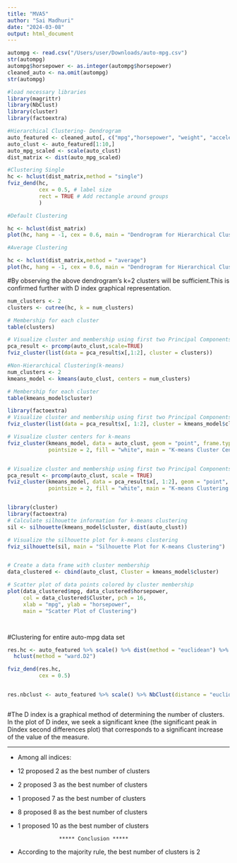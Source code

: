 ```yaml
---
title: "MVA5"
author: "Sai Madhuri"
date: "2024-03-08"
output: html_document
---
```


```r

autompg <- read.csv("/Users/user/Downloads/auto-mpg.csv")
str(autompg)
autompg$horsepower <- as.integer(autompg$horsepower)
cleaned_auto <- na.omit(autompg)
str(autompg)

```
```r
#load necessary libraries
library(magrittr)
library(NbClust)
library(cluster)
library(factoextra)


```



```r

#Hierarchical Clustering- Dendrogram
auto_featured <- cleaned_auto[, c("mpg","horsepower", "weight", "acceleration")]
auto_clust <- auto_featured[1:10,]
auto_mpg_scaled <- scale(auto_clust)
dist_matrix <- dist(auto_mpg_scaled)

#Clustering Single
hc <- hclust(dist_matrix,method = "single")
fviz_dend(hc,
          cex = 0.5, # label size
          rect = TRUE # Add rectangle around groups
          )

```





```r
#Default Clustering

hc <- hclust(dist_matrix)
plot(hc, hang = -1, cex = 0.6, main = "Dendrogram for Hierarchical Clustering")

```







```r
#Average Clustering

hc <- hclust(dist_matrix,method = "average")
plot(hc, hang = -1, cex = 0.6, main = "Dendrogram for Hierarchical Clustering")

```

#By observing the above dendrogram's k=2 clusters will be sufficient.This is confirmed further with D index graphical representation.



```r

num_clusters <- 2
clusters <- cutree(hc, k = num_clusters)

# Membership for each cluster
table(clusters)

# Visualize cluster and membership using first two Principal Components
pca_result <- prcomp(auto_clust,scale=TRUE)
fviz_cluster(list(data = pca_result$x[,1:2], cluster = clusters))


```


```r
#Non-Hierarchical Clustering(k-means)
num_clusters <- 2
kmeans_model <- kmeans(auto_clust, centers = num_clusters)

# Membership for each cluster
table(kmeans_model$cluster)

```

```r

library(factoextra)
# Visualize cluster and membership using first two Principal Components
fviz_cluster(list(data = pca_result$x[, 1:2], cluster = kmeans_model$cluster))
```


```r
# Visualize cluster centers for k-means
fviz_cluster(kmeans_model, data = auto_clust, geom = "point", frame.type = "convex", 
             pointsize = 2, fill = "white", main = "K-means Cluster Centers")



```



```r
# Visualize cluster and membership using first two Principal Components for k-means
pca_result <- prcomp(auto_clust, scale = TRUE)
fviz_cluster(kmeans_model, data = pca_result$x[, 1:2], geom = "point", 
             pointsize = 2, fill = "white", main = "K-means Clustering Result (PCA)")



```

```r
library(cluster)
library(factoextra)
# Calculate silhouette information for k-means clustering
sil <- silhouette(kmeans_model$cluster, dist(auto_clust))

# Visualize the silhouette plot for k-means clustering
fviz_silhouette(sil, main = "Silhouette Plot for K-means Clustering")



```
```r
# Create a data frame with cluster membership
data_clustered <- cbind(auto_clust, Cluster = kmeans_model$cluster)

# Scatter plot of data points colored by cluster membership
plot(data_clustered$mpg, data_clustered$horsepower,
     col = data_clustered$Cluster, pch = 16, 
     xlab = "mpg", ylab = "horsepower",
     main = "Scatter Plot of Clustering")




```

#Clustering for entire auto-mpg data set

```r
res.hc <- auto_featured %>% scale() %>% dist(method = "euclidean") %>%
  hclust(method = "ward.D2")

fviz_dend(res.hc,
          cex = 0.5)



```
```r
res.nbclust <- auto_featured %>% scale() %>% NbClust(distance = "euclidean", min.nc = 2, max.nc = 10, method = "complete", index ="all") 



```
#The D index is a graphical method of determining the number of clusters. 
                In the plot of D index, we seek a significant knee (the significant peak in Dindex
                second differences plot) that corresponds to a significant increase of the value of
                the measure. 
 
******************************************************************* 
* Among all indices:                                                
* 12 proposed 2 as the best number of clusters 
* 2 proposed 3 as the best number of clusters 
* 1 proposed 7 as the best number of clusters 
* 8 proposed 8 as the best number of clusters 
* 1 proposed 10 as the best number of clusters 

                   ***** Conclusion *****                            
 
* According to the majority rule, the best number of clusters is  2 




